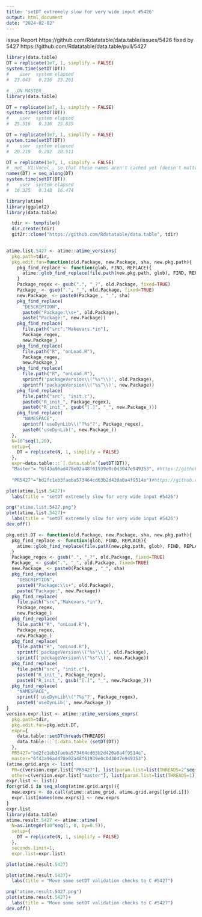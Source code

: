 ```yaml
---
title: 'setDT extremely slow for very wide input #5426'
output: html_document
date: "2024-02-02"
---
```

 issue Report https://github.com/Rdatatable/data.table/issues/5426
 fixed by 5427 https://github.com/Rdatatable/data.table/pull/5427
 
 
 
```r
library(data.table)
DT = replicate(1e7, 1, simplify = FALSE)
system.time(setDT(DT))
#    user  system elapsed 
#  23.043   0.216  23.261 
```
 
```r
# __ON MASTER__
library(data.table)

DT = replicate(1e7, 1, simplify = FALSE)
system.time(setDT(DT))
#    user  system elapsed 
#  25.518   0.316  25.835 

DT = replicate(1e7, 1, simplify = FALSE)
system.time(setDT(DT))
#    user  system elapsed 
#  20.219   0.292  20.511 

DT = replicate(1e7, 1, simplify = FALSE)
# _not_ V1:Vncol_, so that these names aren't cached yet (doesn't matter much but still)
names(DT) = seq_along(DT)
system.time(setDT(DT))
#    user  system elapsed 
#  16.325   0.148  16.474 
```
 
 
 
 
```r



library(atime)
library(ggplot2)
library(data.table)

```

```r
  tdir <- tempfile()
  dir.create(tdir)
  git2r::clone("https://github.com/Rdatatable/data.table", tdir)
  
```


```r

atime.list.5427 <- atime::atime_versions(
  pkg.path=tdir,
  pkg.edit.fun=function(old.Package, new.Package, sha, new.pkg.path){
    pkg_find_replace <- function(glob, FIND, REPLACE){
      atime::glob_find_replace(file.path(new.pkg.path, glob), FIND, REPLACE)
    }
    Package_regex <- gsub(".", "_?", old.Package, fixed=TRUE)
    Package_ <- gsub(".", "_", old.Package, fixed=TRUE)
    new.Package_ <- paste0(Package_, "_", sha)
    pkg_find_replace(
      "DESCRIPTION", 
      paste0("Package:\\s+", old.Package),
      paste("Package:", new.Package))
    pkg_find_replace(
      file.path("src","Makevars.*in"),
      Package_regex,
      new.Package_)
    pkg_find_replace(
      file.path("R", "onLoad.R"),
      Package_regex,
      new.Package_)
    pkg_find_replace(
      file.path("R", "onLoad.R"),
      sprintf('packageVersion\\("%s"\\)', old.Package),
      sprintf('packageVersion\\("%s"\\)', new.Package))
    pkg_find_replace(
      file.path("src", "init.c"),
      paste0("R_init_", Package_regex),
      paste0("R_init_", gsub("[.]", "_", new.Package_)))
    pkg_find_replace(
      "NAMESPACE",
      sprintf('useDynLib\\("?%s"?', Package_regex),
      paste0('useDynLib(', new.Package_))
  },
  N=10^seq(1,20),
  setup={ 
    DT = replicate(N, 1, simplify = FALSE)
  },
  expr=data.table:::`[.data.table`(setDT(DT)),
  "Master"= "6f43a96ad478e02a48f61939e0c0d3047e949353", #https://github.com/Rdatatable/data.table/commit/6f43a96ad478e02a48f61939e0c0d3047e949353,
  
  "PR5427"="bd2fc1eb3faeba573464cd63b2d420a0a4f9514e")#https://github.com/Rdatatable/data.table/pull/5427/commits/bd2fc1eb3faeba573464cd63b2d420a0a4f9514e
```


```r
plot(atime.list.5427)+
  labs(title = "setDT extremely slow for very wide input #5426")

png("atime.list.5427.png")
plot(atime.list.5427)+
  labs(title = "setDT extremely slow for very wide input #5426")
dev.off()

```


```r
pkg.edit.DT <- function(old.Package, new.Package, sha, new.pkg.path){
  pkg_find_replace <- function(glob, FIND, REPLACE){
    atime::glob_find_replace(file.path(new.pkg.path, glob), FIND, REPLACE)
  }
  Package_regex <- gsub(".", "_?", old.Package, fixed=TRUE)
  Package_ <- gsub(".", "_", old.Package, fixed=TRUE)
  new.Package_ <- paste0(Package_, "_", sha)
  pkg_find_replace(
    "DESCRIPTION", 
    paste0("Package:\\s+", old.Package),
    paste("Package:", new.Package))
  pkg_find_replace(
    file.path("src","Makevars.*in"),
    Package_regex,
    new.Package_)
  pkg_find_replace(
    file.path("R", "onLoad.R"),
    Package_regex,
    new.Package_)
  pkg_find_replace(
    file.path("R", "onLoad.R"),
    sprintf('packageVersion\\("%s"\\)', old.Package),
    sprintf('packageVersion\\("%s"\\)', new.Package))
  pkg_find_replace(
    file.path("src", "init.c"),
    paste0("R_init_", Package_regex),
    paste0("R_init_", gsub("[.]", "_", new.Package_)))
  pkg_find_replace(
    "NAMESPACE",
    sprintf('useDynLib\\("?%s"?', Package_regex),
    paste0('useDynLib(', new.Package_))
}
version.expr.list <- atime::atime_versions_exprs(
  pkg.path=tdir,
  pkg.edit.fun=pkg.edit.DT,
  expr={
    data.table::setDTthreads(THREADS)
    data.table:::`[.data.table`(setDT(DT))
  },
  PR5427="bd2fc1eb3faeba573464cd63b2d420a0a4f9514e",
  master="6f43a96ad478e02a48f61939e0c0d3047e949353")
(atime.grid.args <- list(
  PR=c(version.expr.list["PR5427"], list(param.list=list(THREADS=2^seq(0,3)))),
  other=c(version.expr.list["master"], list(param.list=list(THREADS=1)))))
expr.list <- list()
for(grid.i in seq_along(atime.grid.args)){
  new.exprs <- do.call(atime::atime_grid, atime.grid.args[[grid.i]])
  expr.list[names(new.exprs)] <- new.exprs
}
expr.list
library(data.table)
atime.result.5427 <- atime::atime(
  N=as.integer(10^seq(1, 8, by=0.5)),
  setup={
    DT = replicate(N, 1, simplify = FALSE)
  },
  seconds.limit=1,
  expr.list=expr.list)
```


```r
plot(atime.result.5427)

plot(atime.result.5427)+
  labs(title = "Move some setDT validation checks to C #5427")

png("atime.result.5427.png")
plot(atime.result.5427)+
  labs(title = "Move some setDT validation checks to C #5427")
dev.off()
```
 
 